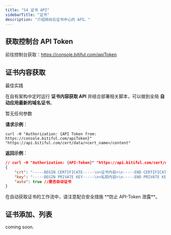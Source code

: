 ```yaml
---
title: "S4 证书 API"
sidebarTitle: "证书"
description: "介绍缤纷云证书中心的 API。"
---
```


## 获取控制台 API Token

前往控制台获取：https://console.bitiful.com/apiToken

## 证书内容获取

<Tip>
  最佳实践

  在自有架构中定时运行 **证书内容获取 API** 并结合部署相关脚本，可以做到全局 **自动应用最新的域名证书**。
</Tip>

暂无任何参数

**请求示例**：

```shell
curl -H "Authorization: {API Token from: https://console.bitiful.com/apiToken}" "https://api.bitiful.com/cert/data/<cert_name>/content"
```

**返回示例**：

```json
// curl -H "Authorization: {API-Token}" "https://api.bitiful.com/cert/data/cdn.butterix.com-rsa-auto/content"
{
    "crt": "-----BEGIN CERTIFICATE-----\n<证书内容>\n-----END CERTIFICATE-----",
    "key": "-----BEGIN PRIVATE KEY-----\n<私钥内容>\n-----END PRIVATE KEY-----",
    "auto": true //是否自动证书
}
```

<Warning>
  在自动获取证书的工作流中，请注意配合安全措施 **防止 API-Token 泄露**。
</Warning>

## 证书添加、列表

coming soon.